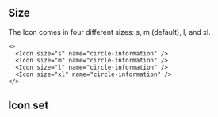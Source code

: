 
## Size

The Icon comes in four different sizes: s, m (default), l, and xl.

<Preview>
  <Icon size="s" name="circle-information" />
  <Icon size="m" name="circle-information" />
  <Icon size="l" name="circle-information" />
  <Icon size="xl" name="circle-information" />
</Preview>

```tsx sandbox
<>
  <Icon size="s" name="circle-information" />
  <Icon size="m" name="circle-information" />
  <Icon size="l" name="circle-information" />
  <Icon size="xl" name="circle-information" />
</>
```

## Icon set

<IconSet />
